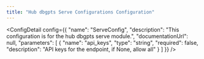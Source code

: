 ```yaml
---
title: "Hub dbgpts Serve Configurations Configuration"
---
```



<ConfigDetail config={{
  "name": "ServeConfig",
  "description": "This configuration is for the hub dbgpts serve module.",
  "documentationUrl": null,
  "parameters": [
    {
      "name": "api_keys",
      "type": "string",
      "required": false,
      "description": "API keys for the endpoint, if None, allow all"
    }
  ]
}} />

